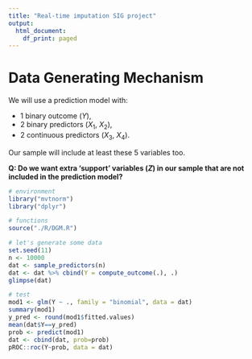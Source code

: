 ```yaml
---
title: "Real-time imputation SIG project"
output:
  html_document:
    df_print: paged
---
```


# Data Generating Mechanism

We will use a prediction model with: 

- 1 binary outcome ($Y$),
- 2 binary predictors ($X_1$, $X_2$),
- 2 continuous predictors ($X_3$, $X_4$).

Our sample will include at least these 5 variables too.

**Q: Do we want extra 'support' variables ($Z$) in our sample that are not included in the prediction model?**

```r
# environment
library("mvtnorm")
library("dplyr")

# functions
source("./R/DGM.R")
```


```r
# let's generate some data
set.seed(11)
n <- 10000
dat <- sample_predictors(n)
dat <- dat %>% cbind(Y = compute_outcome(.), .)
glimpse(dat)

# test
mod1 <- glm(Y ~ ., family = "binomial", data = dat)
summary(mod1)
y_pred <- round(mod1$fitted.values)
mean(dat$Y==y_pred)
prob <- predict(mod1)
dat <- cbind(dat, prob=prob)
pROC::roc(Y~prob, data = dat)
```

